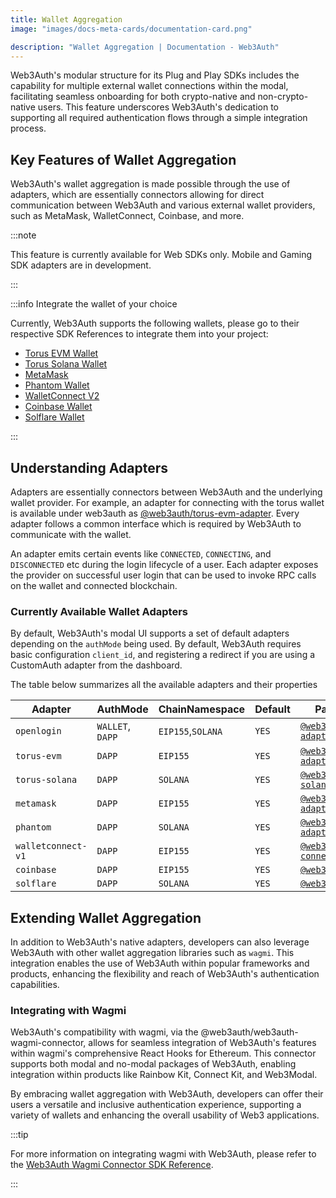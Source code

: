 ```yaml
---
title: Wallet Aggregation
image: "images/docs-meta-cards/documentation-card.png"

description: "Wallet Aggregation | Documentation - Web3Auth"
---
```


Web3Auth's modular structure for its Plug and Play SDKs includes the capability for multiple
external wallet connections within the modal, facilitating seamless onboarding for both
crypto-native and non-crypto-native users. This feature underscores Web3Auth's dedication to
supporting all required authentication flows through a simple integration process.

## Key Features of Wallet Aggregation

Web3Auth's wallet aggregation is made possible through the use of adapters, which are essentially
connectors allowing for direct communication between Web3Auth and various external wallet providers,
such as MetaMask, WalletConnect, Coinbase, and more.

:::note

This feature is currently available for Web SDKs only. Mobile and Gaming SDK adapters are in
development.

:::

:::info Integrate the wallet of your choice

Currently, Web3Auth supports the following wallets, please go to their respective SDK References to
integrate them into your project:

- [Torus EVM Wallet](/sdk/pnp/web/adapters/torus-evm)
- [Torus Solana Wallet](/sdk/pnp/web/adapters/torus-solana)
- [MetaMask](/sdk/pnp/web/adapters/metamask)
- [Phantom Wallet](/sdk/pnp/web/adapters/phantom)
- [WalletConnect V2](/sdk/pnp/web/adapters/wallet-connect-v2)
- [Coinbase Wallet](/sdk/pnp/web/adapters/coinbase)
- [Solflare Wallet](/sdk/pnp/web/adapters/solflare)

:::

## Understanding Adapters

Adapters are essentially connectors between Web3Auth and the underlying wallet provider. For
example, an adapter for connecting with the torus wallet is available under web3auth as
[@web3auth/torus-evm-adapter](/sdk/pnp/web/adapters/torus-evm). Every adapter follows a common
interface which is required by Web3Auth to communicate with the wallet.

An adapter emits certain events like `CONNECTED`, `CONNECTING`, and `DISCONNECTED` etc during the
login lifecycle of a user. Each adapter exposes the provider on successful user login that can be
used to invoke RPC calls on the wallet and connected blockchain.

### Currently Available Wallet Adapters

By default, Web3Auth's modal UI supports a set of default adapters depending on the `authMode` being
used. By default, Web3Auth requires basic configuration `client_id`, and registering a redirect if
you are using a CustomAuth adapter from the dashboard.

The table below summarizes all the available adapters and their properties

| Adapter            | AuthMode         | ChainNamespace    | Default | Package Name                                                                     |
| ------------------ | ---------------- | ----------------- | ------- | -------------------------------------------------------------------------------- |
| `openlogin`        | `WALLET`, `DAPP` | `EIP155`,`SOLANA` | `YES`   | [`@web3auth/openlogin-adapter`](/sdk/pnp/web/adapters/auth)                      |
| `torus-evm`        | `DAPP`           | `EIP155`          | `YES`   | [`@web3auth/torus-evm-adapter`](/sdk/pnp/web/adapters/torus-evm)                 |
| `torus-solana`     | `DAPP`           | `SOLANA`          | `YES`   | [`@web3auth/torus-solana-adapter`](/sdk/pnp/web/adapters/torus-solana)           |
| `metamask`         | `DAPP`           | `EIP155`          | `YES`   | [`@web3auth/metamask-adapter`](/sdk/pnp/web/adapters/metamask)                   |
| `phantom`          | `DAPP`           | `SOLANA`          | `YES`   | [`@web3auth/phantom-adapter`](/sdk/pnp/web/adapters/phantom)                     |
| `walletconnect-v1` | `DAPP`           | `EIP155`          | `YES`   | [`@web3auth/wallet-connect-v1-adapter`](/sdk/pnp/web/adapters/wallet-connect-v1) |
| `coinbase`         | `DAPP`           | `EIP155`          | `YES`   | [`@web3auth/coinbase`](/sdk/pnp/web/adapters/coinbase)                           |
| `solflare`         | `DAPP`           | `SOLANA`          | `YES`   | [`@web3auth/solflare`](/sdk/pnp/web/adapters/solflare)                           |

## Extending Wallet Aggregation

In addition to Web3Auth's native adapters, developers can also leverage Web3Auth with other wallet
aggregation libraries such as `wagmi`. This integration enables the use of Web3Auth within popular
frameworks and products, enhancing the flexibility and reach of Web3Auth's authentication
capabilities.

### Integrating with Wagmi

Web3Auth's compatibility with wagmi, via the @web3auth/web3auth-wagmi-connector, allows for seamless
integration of Web3Auth's features within wagmi's comprehensive React Hooks for Ethereum. This
connector supports both modal and no-modal packages of Web3Auth, enabling integration within
products like Rainbow Kit, Connect Kit, and Web3Modal.

By embracing wallet aggregation with Web3Auth, developers can offer their users a versatile and
inclusive authentication experience, supporting a variety of wallets and enhancing the overall
usability of Web3 applications.

:::tip

For more information on integrating wagmi with Web3Auth, please refer to the
[Web3Auth Wagmi Connector SDK Reference](/docs/sdk/pnp/web/wagmi-connector).

:::

